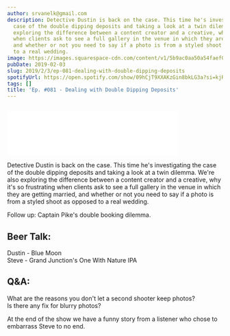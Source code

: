 ```yaml
---
author: srvanelk@gmail.com
description: Detective Dustin is back on the case. This time he's investigating the
  case of the double dipping deposits and taking a look at a twin dilemma. We're also
  exploring the difference between a content creator and a creative, why it's so frustrating
  when clients ask to see a full gallery in the venue in which they are getting married,
  and whether or not you need to say if a photo is from a styled shoot as opposed
  to a real wedding.
image: https://images.squarespace-cdn.com/content/v1/5b9ac0aa50a54faef024c950/1549227517056-3AEUVBZ1161BB5DVBI9T/ashley+under+the+viel-1.jpg?format=original
pubDate: 2019-02-03
slug: 2019/2/3/ep-081-dealing-with-double-dipping-deposits
spotifyUrl: https://open.spotify.com/show/09hCjT9XXAKzGin8bkLG3a?si=kjRZvQ1JTb6Ov3HVzSSlWA
tags: []
title: 'Ep. #081 - Dealing with Double Dipping Deposits'
---
```


<figure>
  <img src="https://images.squarespace-cdn.com/content/v1/5b9ac0aa50a54faef024c950/1549227517056-3AEUVBZ1161BB5DVBI9T/ashley+under+the+viel-1.jpg?format=original" alt="" />
</figure>
<iframe class="embedly-embed" src="//cdn.embedly.com/widgets/media.html?src=https%3A%2F%2Fanchor.fm%2Fweddingphotohangover%2Fembed%2Fepisodes%2FEp--081---Dealing-with-Double-Dipping-Deposits-e33oa8&url=https%3A%2F%2Fanchor.fm%2Fweddingphotohangover%2Fepisodes%2FEp--081---Dealing-with-Double-Dipping-Deposits-e33oa8&image=https%3A%2F%2Fs3-us-west-2.amazonaws.com%2Fanchor-generated-image-bank%2Fproduction%2Fpodcast_uploaded_episode400%2F805714%2F805714-1549227416273-720aca5036583.jpg&key=61d05c9d54e8455ea7a9677c366be814&type=text%2Fhtml&schema=anchor&wmode=opaque" width="400" height="102" scrolling="no" frameborder="0" allow="autoplay; fullscreen" allowfullscreen="true"></iframe>

Detective Dustin is back on the case. This time he's investigating the case of the double dipping deposits and taking a look at a twin dilemma. We're also exploring the difference between a content creator and a creative, why it's so frustrating when clients ask to see a full gallery in the venue in which they are getting married, and whether or not you need to say if a photo is from a styled shoot as opposed to a real wedding.

Follow up: Captain Pike's double booking dilemma.

## Beer Talk:  
Dustin - Blue Moon  
Steve - Grand Junction's One With Nature IPA

## Q&A:  
What are the reasons you don't let a second shooter keep photos?  
Is there any fix for blurry photos?

At the end of the show we have a funny story from a listener who chose to embarrass Steve to no end.